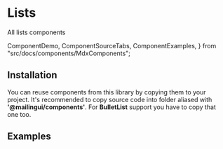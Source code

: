 # Lists

All lists components

  ComponentDemo,
  ComponentSourceTabs,
  ComponentExamples,
} from "src/docs/components/MdxComponents";

<ComponentDemo type="lists" />

## Installation

You can reuse components from this library by copying them to your project.
It's recommended to copy source code into folder aliased with **'@mailingui/components'**.
For **BulletList** support you have to copy that one too.

<ComponentSourceTabs type="lists" />

## Examples

<ComponentExamples type="lists" />
